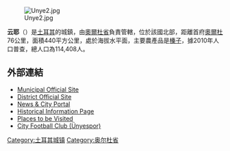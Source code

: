 [[Image:Unye2.jpg|thumb]]

'''云耶'''（{{lang-tr|Ünye}}）是[[土耳其|土耳其]]的城鎮，由[[奧爾杜省|奧爾杜省]]負責管轄，位於該國北部，距離首府[[奧爾杜|奧爾杜]]76公里，面積440平方公里，處於海拔水平面，主要農產品是[[榛子|榛子]]，據2010年人口普查，總人口為114,408人。

==外部連結==
* [http://www.unye.bel.tr/ Municipal Official Site] {{Wayback|url=http://www.unye.bel.tr/ |date=20090415224316 }} {{tr icon}}
* [http://www.unye.gov.tr/ District Official Site] {{Wayback|url=http://www.unye.gov.tr/ |date=20090721004854 }} {{tr icon}}
* [http://www.unyesil.com/ News & City Portal] {{Wayback|url=http://www.unyesil.com/ |date=20090723103217 }} {{tr icon}}
* [http://www.unyesil.com/tarih/ Historical Information Page] {{Wayback|url=http://www.unyesil.com/tarih/ |date=20090801071038 }} {{tr icon}}
* [http://www.unyesil.com/turistik/ Places to be Visited] {{Wayback|url=http://www.unyesil.com/turistik/ |date=20120317183527 }} {{tr icon}}
* [http://www.unyesil.com/spor/ City Football Club (Ünyespor)] {{Wayback|url=http://www.unyesil.com/spor/ |date=20090811063348 }} {{tr icon}}

{{Authority control}}
{{Turkey-geo-stub}}
[[Category:土耳其城镇|Category:土耳其城镇]]
[[Category:奥尔杜省|Category:奥尔杜省]]
